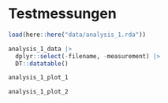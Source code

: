 # Testmessungen

```r
load(here::here("data/analysis_1.rda"))
```

```r
analysis_1_data |> 
  dplyr::select(-filename, -measurement) |> 
  DT::datatable()
```

```r
analysis_1_plot_1
```

```r
analysis_1_plot_2
```

